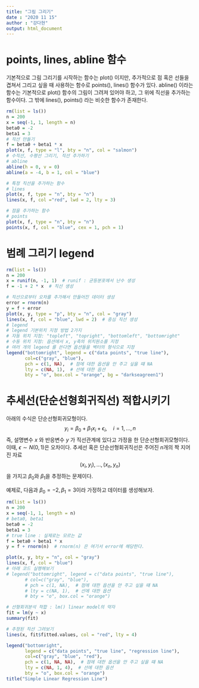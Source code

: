 ```yaml
---
title: "그림 그리기"
date : "2020 11 15"
author : "강다현"
output: html_document
---
```


# points, lines, abline 함수

기본적으로 그림 그리기를 시작하는 함수는 plot() 이지만, 추가적으로 점 혹은 선들을 겹쳐서 그리고 싶을 때 사용하는 함수로 points(), lines() 함수가 있다. 
abline() 이라는 함수는 기본적으로 plot() 함수의 그림이 그려져 있어야 하고, 그 위에 직선을 추가하는 함수이다. 그 밖에 lines(), points() 라는 비슷한 함수가 존재한다.

```r
rm(list = ls())
n = 200
x = seq(-1, 1, length = n)
beta0 = -2
beta1 = 3
# 직선 만들기
f = beta0 + beta1 * x
plot(x, f, type = "l", bty = "n", col = "salmon")
# 수직선, 수평선 그리기, 직선 추가하기
# abline
abline(h = 0, v = 0)
abline(a = -4, b = 1, col = "blue")

# 특정 직선을 추가하는 함수
# lines
plot(x, f, type = "n", bty = "n")
lines(x, f, col ="red", lwd = 2, lty = 3)

# 점을 추가하는 함수
# points
plot(x, f, type = "n", bty = "n")
points(x, f, col = "blue", cex = 1, pch = 1)
```

# 범례 그리기 legend

```r
rm(list = ls())
n = 200
x = runif(n, -1, 1)  # runif : 균등분포에서 난수 생성
f = -1 + 2 * x  # 직선 생성

# 직선으로부터 오차를 추가해서 만들어진 데이터 생성
error = rnorm(n)
y = f + error
plot(x, y, type = "p", bty = "n", col = "gray")
lines(x, f, col = "blue", lwd = 2)  # 중심 직선 생성
# legend
# legend 기본위치 지정 방법 2가지
# 자동 위치 지정: "topleft", "topright", "bottomleft", "bottomright"
# 수동 위치 지정: 옵션에서 x, y축의 위치원소를 지정 
# 여러 개의 legend 를 쓴다면 옵션들을 벡터의 형식으로 지정
legend("bottomright", legend = c("data points", "true line"), 
       col=c("gray", "blue"), 
       pch = c(1, NA),  # 점에 대한 옵션을 안 주고 싶을 떄 NA
       lty = c(NA, 1),  # 선에 대한 옵션
       bty = "o", box.col = "orange", bg = "darkseagreen1")
```

# 추세선(단순선형회귀직선) 적합시키기

아래의 수식은 단순선형회귀모형이다.
$$
y_i = \beta_0 + \beta_1 x_i + \epsilon_i,
\quad i = 1, \ldots, n
$$
즉, 설명변수 $x$ 와 반응변수 $y$ 가 직선관계에 있다고 가정을 한 단순선형회귀모형이다. 
이때, $\epsilon \sim N(0,1)$은 오차이다.
추세선 혹은 단순선형회귀직선은 주어진 $n$개의 짝 지어진 자료
$$
(x_i, y_i), \ldots, (x_n, y_n)
$$
을 가지고 $\beta_0$와 $\beta_1$을 추정하는 문제이다.

예제로, 다음과 $\beta_0 = -2, \beta_1 = 3$이라 가정하고 데이터를 생성해보자.

```r
rm(list = ls())
n = 200
x = seq(-1, 1, length = n)
# beta0, beta1
beta0 = -2
beta1 = 3
# true line : 실제로는 모르는 값
f = beta0 + beta1 * x
y = f + rnorm(n)  # rnorm(n) 은 여기서 error에 해당한다.

plot(x, y, bty = "n", col = "gray")
lines(x, f, col = "blue")
# 아래 코드 실행해보기
# legend("bottomright", legend = c("data points", "true line"), 
       # col=c("gray", "blue"), 
       # pch = c(1, NA),  # 점에 대한 옵션을 안 주고 싶을 떄 NA
       # lty = c(NA, 1),  # 선에 대한 옵션
       # bty = "o", box.col = "orange")

# 선형회귀분석 적합 : lm() linear model의 약자
fit = lm(y ~ x)
summary(fit)

# 추정된 직선 그려보기
lines(x, fit$fitted.values, col = "red", lty = 4)

legend("bottomright",
       legend = c("data points", "true line", "regression line"), 
       col=c("gray", "blue", "red"), 
       pch = c(1, NA, NA),  # 점에 대한 옵션을 안 주고 싶을 떄 NA
       lty = c(NA, 1, 4),  # 선에 대한 옵션
       bty = "o", box.col = "orange")
title("Simple Linear Regression Line")
```



















